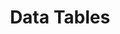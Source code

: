 ---
title: 'Data Tables'
description: 'Main component used for displaying, filtering and exporting records in the various modules'
icon: 'table-list'
---
